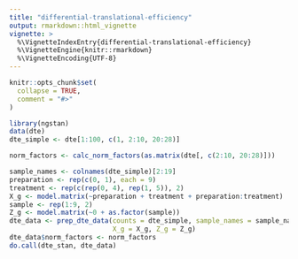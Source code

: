 ```yaml
---
title: "differential-translational-efficiency"
output: rmarkdown::html_vignette
vignette: >
  %\VignetteIndexEntry{differential-translational-efficiency}
  %\VignetteEngine{knitr::rmarkdown}
  %\VignetteEncoding{UTF-8}
---
```


```r
knitr::opts_chunk$set(
  collapse = TRUE,
  comment = "#>"
)
```

```r
library(ngstan)
data(dte)
dte_simple <- dte[1:100, c(1, 2:10, 20:28)]
```

```r
norm_factors <- calc_norm_factors(as.matrix(dte[, c(2:10, 20:28)]))

sample_names <- colnames(dte_simple)[2:19]
preparation <- rep(c(0, 1), each = 9)
treatment <- rep(c(rep(0, 4), rep(1, 5)), 2)
X_g <- model.matrix(~preparation + treatment + preparation:treatment)
sample <- rep(1:9, 2)
Z_g <- model.matrix(~0 + as.factor(sample))
dte_data <- prep_dte_data(counts = dte_simple, sample_names = sample_names,
                          X_g = X_g, Z_g = Z_g)
dte_data$norm_factors <- norm_factors
do.call(dte_stan, dte_data)
```

